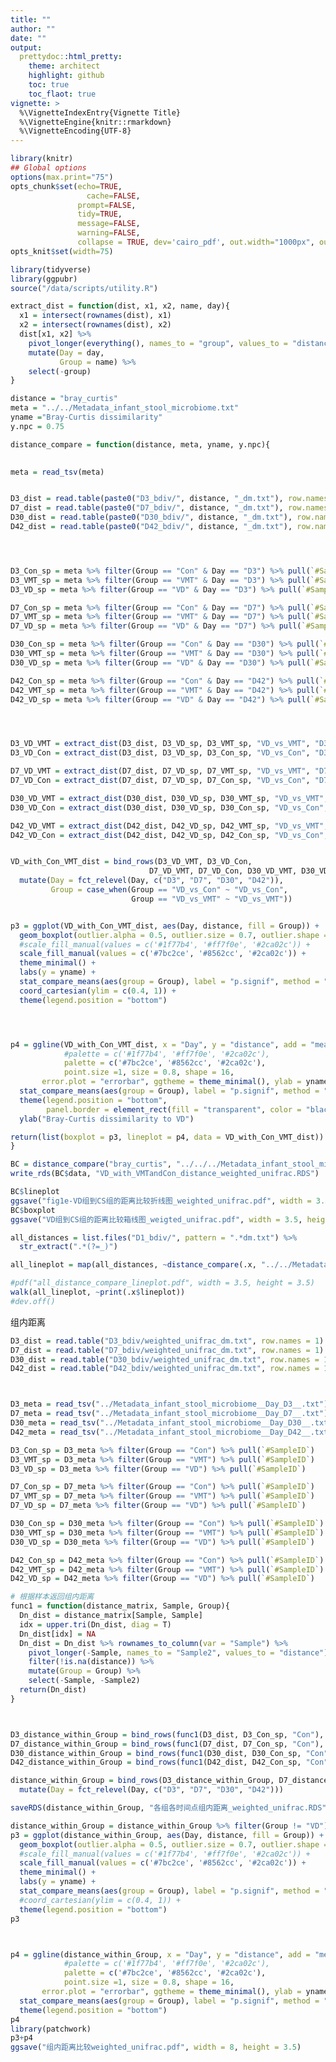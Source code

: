 ---
title: ""
author: ""
date: ""
output:
  prettydoc::html_pretty:
    theme: architect
    highlight: github
    toc: true
    toc_flaot: true
vignette: >
  %\VignetteIndexEntry{Vignette Title}
  %\VignetteEngine{knitr::rmarkdown}
  %\VignetteEncoding{UTF-8}
---


```{r setup, include=FALSE}
library(knitr)
## Global options
options(max.print="75")
opts_chunk$set(echo=TRUE,
                 cache=FALSE,
               prompt=FALSE,
               tidy=TRUE,
               message=FALSE,
               warning=FALSE,
               collapse = TRUE, dev='cairo_pdf', out.width="1000px", out.height="1000px")
opts_knit$set(width=75)
```

```{r}
library(tidyverse)
library(ggpubr)
source("/data/scripts/utility.R")

extract_dist = function(dist, x1, x2, name, day){
  x1 = intersect(rownames(dist), x1)
  x2 = intersect(rownames(dist), x2)
  dist[x1, x2] %>% 
    pivot_longer(everything(), names_to = "group", values_to = "distance") %>% 
    mutate(Day = day, 
           Group = name) %>% 
    select(-group)
}


```




```{r}
distance = "bray_curtis"
meta = "../../Metadata_infant_stool_microbiome.txt"
yname ="Bray-Curtis dissimilarity"
y.npc = 0.75
```

```{r}
distance_compare = function(distance, meta, yname, y.npc){
  

meta = read_tsv(meta)


D3_dist = read.table(paste0("D3_bdiv/", distance, "_dm.txt"), row.names = 1) 
D7_dist = read.table(paste0("D7_bdiv/", distance, "_dm.txt"), row.names = 1) 
D30_dist = read.table(paste0("D30_bdiv/", distance, "_dm.txt"), row.names = 1) 
D42_dist = read.table(paste0("D42_bdiv/", distance, "_dm.txt"), row.names = 1) 




D3_Con_sp = meta %>% filter(Group == "Con" & Day == "D3") %>% pull(`#SampleID`)
D3_VMT_sp = meta %>% filter(Group == "VMT" & Day == "D3") %>% pull(`#SampleID`)
D3_VD_sp = meta %>% filter(Group == "VD" & Day == "D3") %>% pull(`#SampleID`)

D7_Con_sp = meta %>% filter(Group == "Con" & Day == "D7") %>% pull(`#SampleID`)
D7_VMT_sp = meta %>% filter(Group == "VMT" & Day == "D7") %>% pull(`#SampleID`)
D7_VD_sp = meta %>% filter(Group == "VD" & Day == "D7") %>% pull(`#SampleID`)

D30_Con_sp = meta %>% filter(Group == "Con" & Day == "D30") %>% pull(`#SampleID`)
D30_VMT_sp = meta %>% filter(Group == "VMT" & Day == "D30") %>% pull(`#SampleID`)
D30_VD_sp = meta %>% filter(Group == "VD" & Day == "D30") %>% pull(`#SampleID`)

D42_Con_sp = meta %>% filter(Group == "Con" & Day == "D42") %>% pull(`#SampleID`)
D42_VMT_sp = meta %>% filter(Group == "VMT" & Day == "D42") %>% pull(`#SampleID`)
D42_VD_sp = meta %>% filter(Group == "VD" & Day == "D42") %>% pull(`#SampleID`)




D3_VD_VMT = extract_dist(D3_dist, D3_VD_sp, D3_VMT_sp, "VD_vs_VMT", "D3")
D3_VD_Con = extract_dist(D3_dist, D3_VD_sp, D3_Con_sp, "VD_vs_Con", "D3")

D7_VD_VMT = extract_dist(D7_dist, D7_VD_sp, D7_VMT_sp, "VD_vs_VMT", "D7")
D7_VD_Con = extract_dist(D7_dist, D7_VD_sp, D7_Con_sp, "VD_vs_Con", "D7")

D30_VD_VMT = extract_dist(D30_dist, D30_VD_sp, D30_VMT_sp, "VD_vs_VMT", "D30")
D30_VD_Con = extract_dist(D30_dist, D30_VD_sp, D30_Con_sp, "VD_vs_Con", "D30")

D42_VD_VMT = extract_dist(D42_dist, D42_VD_sp, D42_VMT_sp, "VD_vs_VMT", "D42")
D42_VD_Con = extract_dist(D42_dist, D42_VD_sp, D42_Con_sp, "VD_vs_Con", "D42")


VD_with_Con_VMT_dist = bind_rows(D3_VD_VMT, D3_VD_Con, 
                               D7_VD_VMT, D7_VD_Con, D30_VD_VMT, D30_VD_Con, D42_VD_VMT, D42_VD_Con) %>% 
  mutate(Day = fct_relevel(Day, c("D3", "D7", "D30", "D42")), 
         Group = case_when(Group == "VD_vs_Con" ~ "VD_vs_Con", 
                           Group == "VD_vs_VMT" ~ "VD_vs_VMT"))


p3 = ggplot(VD_with_Con_VMT_dist, aes(Day, distance, fill = Group)) + 
  geom_boxplot(outlier.alpha = 0.5, outlier.size = 0.7, outlier.shape = NA) + 
  #scale_fill_manual(values = c('#1f77b4', '#ff7f0e', '#2ca02c')) + 
  scale_fill_manual(values = c('#7bc2ce', '#8562cc', '#2ca02c')) + 
  theme_minimal() + 
  labs(y = yname) +
  stat_compare_means(aes(group = Group), label = "p.signif", method = "wilcox.test", label.y.npc = 0.5) + 
  coord_cartesian(ylim = c(0.4, 1)) + 
  theme(legend.position = "bottom")




p4 = ggline(VD_with_Con_VMT_dist, x = "Day", y = "distance", add = "mean_se", color = "Group", 
            #palette = c('#1f77b4', '#ff7f0e', '#2ca02c'), 
            palette = c('#7bc2ce', '#8562cc', '#2ca02c'), 
            point.size =1, size = 0.8, shape = 16, 
       error.plot = "errorbar", ggtheme = theme_minimal(), ylab = yname) + 
  stat_compare_means(aes(group = Group), label = "p.signif", method = "wilcox.test", label.y.npc = y.npc)+ 
  theme(legend.position = "bottom", 
        panel.border = element_rect(fill = "transparent", color = "black")) +
  ylab("Bray-Curtis dissimilarity to VD")

return(list(boxplot = p3, lineplot = p4, data = VD_with_Con_VMT_dist))
}

```



```{r, fig.width=3.5, fig.height=3.5}
BC = distance_compare("bray_curtis", "../../../Metadata_infant_stool_microbiome.txt", "Bray-Curtis dissimilarity", 0.95)
write_rds(BC$data, "VD_with_VMTandCon_distance_weighted_unifrac.RDS")

BC$lineplot
ggsave("fig1e-VD组到CS组的距离比较折线图_weighted_unifrac.pdf", width = 3.5, height = 3.5)
BC$boxplot
ggsave("VD组到CS组的距离比较箱线图_weigted_unifrac.pdf", width = 3.5, height = 3.5)


```
```{r}
all_distances = list.files("D1_bdiv/", pattern = ".*dm.txt") %>% 
  str_extract(".*(?=_)")

all_lineplot = map(all_distances, ~distance_compare(.x, "../../Metadata_infant_stool_microbiome.txt", .x, 0.5))

#pdf("all_distance_compare_lineplot.pdf", width = 3.5, height = 3.5)
walk(all_lineplot, ~print(.x$lineplot))
#dev.off()
```
组内距离
```{r}

D3_dist = read.table("D3_bdiv/weighted_unifrac_dm.txt", row.names = 1) 
D7_dist = read.table("D7_bdiv/weighted_unifrac_dm.txt", row.names = 1) 
D30_dist = read.table("D30_bdiv/weighted_unifrac_dm.txt", row.names = 1) 
D42_dist = read.table("D42_bdiv/weighted_unifrac_dm.txt", row.names = 1) 



D3_meta = read_tsv("../Metadata_infant_stool_microbiome__Day_D3__.txt")
D7_meta = read_tsv("../Metadata_infant_stool_microbiome__Day_D7__.txt")
D30_meta = read_tsv("../Metadata_infant_stool_microbiome__Day_D30__.txt")
D42_meta = read_tsv("../Metadata_infant_stool_microbiome__Day_D42__.txt")
```

```{r}

D3_Con_sp = D3_meta %>% filter(Group == "Con") %>% pull(`#SampleID`)
D3_VMT_sp = D3_meta %>% filter(Group == "VMT") %>% pull(`#SampleID`)
D3_VD_sp = D3_meta %>% filter(Group == "VD") %>% pull(`#SampleID`)

D7_Con_sp = D7_meta %>% filter(Group == "Con") %>% pull(`#SampleID`)
D7_VMT_sp = D7_meta %>% filter(Group == "VMT") %>% pull(`#SampleID`)
D7_VD_sp = D7_meta %>% filter(Group == "VD") %>% pull(`#SampleID`)

D30_Con_sp = D30_meta %>% filter(Group == "Con") %>% pull(`#SampleID`)
D30_VMT_sp = D30_meta %>% filter(Group == "VMT") %>% pull(`#SampleID`)
D30_VD_sp = D30_meta %>% filter(Group == "VD") %>% pull(`#SampleID`)

D42_Con_sp = D42_meta %>% filter(Group == "Con") %>% pull(`#SampleID`)
D42_VMT_sp = D42_meta %>% filter(Group == "VMT") %>% pull(`#SampleID`)
D42_VD_sp = D42_meta %>% filter(Group == "VD") %>% pull(`#SampleID`)

# 根据样本返回组内距离
func1 = function(distance_matrix, Sample, Group){
  Dn_dist = distance_matrix[Sample, Sample]
  idx = upper.tri(Dn_dist, diag = T)
  Dn_dist[idx] = NA
  Dn_dist = Dn_dist %>% rownames_to_column(var = "Sample") %>% 
    pivot_longer(-Sample, names_to = "Sample2", values_to = "distance") %>% 
    filter(!is.na(distance)) %>% 
    mutate(Group = Group) %>% 
    select(-Sample, -Sample2)
  return(Dn_dist)
}



D3_distance_within_Group = bind_rows(func1(D3_dist, D3_Con_sp, "Con"), func1(D3_dist, D3_VMT_sp, "VMT"), func1(D3_dist, D3_VD_sp, "VD")) %>% mutate(Day = "D3")
D7_distance_within_Group = bind_rows(func1(D7_dist, D7_Con_sp, "Con"), func1(D7_dist, D7_VMT_sp, "VMT"), func1(D7_dist, D7_VD_sp, "VD")) %>% mutate(Day = "D7")
D30_distance_within_Group = bind_rows(func1(D30_dist, D30_Con_sp, "Con"), func1(D30_dist, D30_VMT_sp, "VMT"), func1(D30_dist, D30_VD_sp, "VD")) %>% mutate(Day = "D30")
D42_distance_within_Group = bind_rows(func1(D42_dist, D42_Con_sp, "Con"), func1(D42_dist, D42_VMT_sp, "VMT"), func1(D42_dist, D42_VD_sp, "VD")) %>% mutate(Day = "D42")

distance_within_Group = bind_rows(D3_distance_within_Group, D7_distance_within_Group, D30_distance_within_Group, D42_distance_within_Group) %>% 
  mutate(Day = fct_relevel(Day, c("D3", "D7", "D30", "D42")))

saveRDS(distance_within_Group, "各组各时间点组内距离_weighted_unifrac.RDS")
```


```{r}
distance_within_Group = distance_within_Group %>% filter(Group != "VD")
p3 = ggplot(distance_within_Group, aes(Day, distance, fill = Group)) + 
  geom_boxplot(outlier.alpha = 0.5, outlier.size = 0.7, outlier.shape = NA) + 
  #scale_fill_manual(values = c('#1f77b4', '#ff7f0e', '#2ca02c')) + 
  scale_fill_manual(values = c('#7bc2ce', '#8562cc', '#2ca02c')) + 
  theme_minimal() + 
  labs(y = yname) +
  stat_compare_means(aes(group = Group), label = "p.signif", method = "wilcox.test", label.y.npc = 1) + 
  #coord_cartesian(ylim = c(0.4, 1)) + 
  theme(legend.position = "bottom")
p3



p4 = ggline(distance_within_Group, x = "Day", y = "distance", add = "mean_se", color = "Group", 
            #palette = c('#1f77b4', '#ff7f0e', '#2ca02c'), 
            palette = c('#7bc2ce', '#8562cc', '#2ca02c'), 
            point.size =1, size = 0.8, shape = 16, 
       error.plot = "errorbar", ggtheme = theme_minimal(), ylab = yname) + 
  stat_compare_means(aes(group = Group), label = "p.signif", method = "wilcox.test", label.y.npc = 0.43)+ 
  theme(legend.position = "bottom")
p4
library(patchwork)
p3+p4
ggsave("组内距离比较weighted_unifrac.pdf", width = 8, height = 3.5)
```

